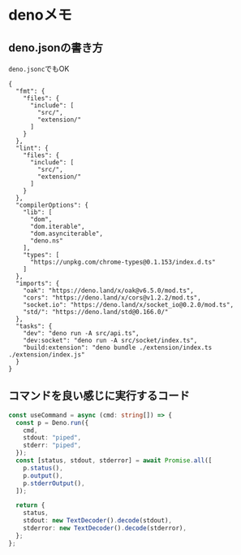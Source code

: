 # denoメモ

## deno.jsonの書き方
`deno.jsonc`でもOK

```jsonc
{
  "fmt": {
    "files": {
      "include": [
        "src/",
        "extension/"
      ]
    }
  },
  "lint": {
    "files": {
      "include": [
        "src/",
        "extension/"
      ]
    }
  },
  "compilerOptions": {
    "lib": [
      "dom",
      "dom.iterable",
      "dom.asynciterable",
      "deno.ns"
    ],
    "types": [
      "https://unpkg.com/chrome-types@0.1.153/index.d.ts"
    ]
  },
  "imports": {
    "oak": "https://deno.land/x/oak@v6.5.0/mod.ts",
    "cors": "https://deno.land/x/cors@v1.2.2/mod.ts",
    "socket.io": "https://deno.land/x/socket_io@0.2.0/mod.ts",
    "std/": "https://deno.land/std@0.166.0/"
  },
  "tasks": {
    "dev": "deno run -A src/api.ts",
    "dev:socket": "deno run -A src/socket/index.ts",
    "build:extension": "deno bundle ./extension/index.ts ./extension/index.js"
  }
}
```

## コマンドを良い感じに実行するコード
```typescript
const useCommand = async (cmd: string[]) => {
  const p = Deno.run({
    cmd,
    stdout: "piped",
    stderr: "piped",
  });
  const [status, stdout, stderror] = await Promise.all([
    p.status(),
    p.output(),
    p.stderrOutput(),
  ]);

  return {
    status,
    stdout: new TextDecoder().decode(stdout),
    stderror: new TextDecoder().decode(stderror),
  };
};
```
